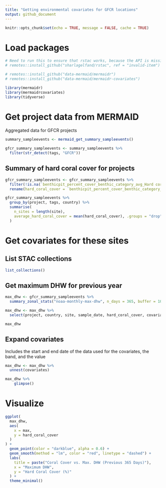 ```yaml
---
title: "Getting environmental covariates for GFCR locations"
output: github_document
---
```


```r
knitr::opts_chunk$set(echo = TRUE, message = FALSE, cache = TRUE)
```

# Load packages

```r
# Need to run this to ensure that rstac works, because the API is missing "type" in Items:
# remotes::install_github("sharlagelfand/rstac", ref = "invalid-item")

# remotes::install_github("data-mermaid/mermaidr")
# remotes::install_github("data-mermaid/mermaidr-covariates")

library(mermaidr)
library(mermaidrcovariates)
library(tidyverse)
```

# Get project data from MERMAID

Aggregated data for GFCR projects

```r
summary_sampleevents <- mermaid_get_summary_sampleevents()

gfcr_summary_sampleevents <- summary_sampleevents %>%
  filter(str_detect(tags, "GFCR"))
```

## Summary of hard coral cover for projects

```r
gfcr_summary_sampleevents <- gfcr_summary_sampleevents %>%
  filter(!is.na(`benthicpit_percent_cover_benthic_category_avg_Hard coral`)) %>%
  rename(hard_coral_cover = `benthicpit_percent_cover_benthic_category_avg_Hard coral`)

gfcr_summary_sampleevents %>%
  group_by(project, tags, country) %>%
  summarise(
    n_sites = length(site),
    average_hard_coral_cover = mean(hard_coral_cover), .groups = "drop"
  )
```

# Get covariates for these sites

## List STAC collections

```r
list_collections()
```

## Get maximum DHW for previous year

```r
max_dhw <- gfcr_summary_sampleevents %>%
  summary_zonal_stats("noaa-monthly-max-dhw", n_days = 365, buffer = 100, stats = "max")
```

```r
max_dhw <- max_dhw %>%
  select(project, country, site, sample_date, hard_coral_cover, covariates)

max_dhw
```

## Expand covariates

Includes the start and end date of the data used for the covariates, the band, and the value

```r
max_dhw <- max_dhw %>%
  unnest(covariates)

max_dhw %>%
    glimpse()
```

# Visualize 

```r
ggplot(
  max_dhw,
  aes(
    x = max,
    y = hard_coral_cover
  )
) +
  geom_point(color = "darkblue", alpha = 0.6) +
  geom_smooth(method = "lm", color = "red", linetype = "dashed") +
  labs(
    title = paste("Coral Cover vs. Max. DHW (Previous 365 Days)"),
    x = "Maximum DHW",
    y = "Hard Coral Cover (%)"
  ) +
  theme_minimal()
```
